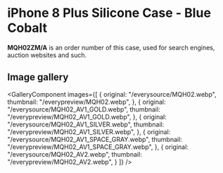 
# iPhone 8 Plus Silicone Case - Blue Cobalt

<Callout type='info' emoji='👉🏻'>**MQH02ZM/A** is an order number of this case, used for search engines, auction websites and such.</Callout>

## Image gallery

<GalleryComponent
    images={[
      {
        original: "/everysource/MQH02.webp",
        thumbnail: "/everypreview/MQH02.webp",
      },
      {
        original: "/everysource/MQH02_AV1_GOLD.webp",
        thumbnail: "/everypreview/MQH02_AV1_GOLD.webp",
      },
      {
        original: "/everysource/MQH02_AV1_SILVER.webp",
        thumbnail: "/everypreview/MQH02_AV1_SILVER.webp",
      },
      {
        original: "/everysource/MQH02_AV1_SPACE_GRAY.webp",
        thumbnail: "/everypreview/MQH02_AV1_SPACE_GRAY.webp",
      },
      {
        original: "/everysource/MQH02_AV2.webp",
        thumbnail: "/everypreview/MQH02_AV2.webp",
      }
    ]}
  />
